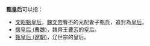 '''甄皇后'''可以指：
* [[文昭甄皇后|文昭甄皇后]]，[[魏文帝|魏文帝]]曹丕的元配妻子甄氏，追封為[[皇后|皇后]]。
* [[懷皇后_(曹魏)|懷皇后 (曹魏)]]，魏齊王[[曹芳|曹芳]]的皇后。
* [[甄皇后_(遼朝)|甄皇后 (遼朝)]]，辽世宗的皇后。

{{disambig|Cat=三字封號消歧義}}